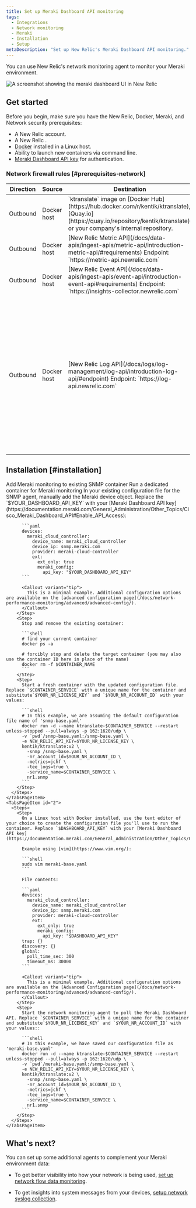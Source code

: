 ```yaml
---
title: Set up Meraki Dashboard API monitoring
tags:
  - Integrations
  - Network monitoring
  - Meraki
  - Installation
  - Setup
metaDescription: "Set up New Relic's Meraki Dashboard API monitoring."
---
```



You can use New Relic's network monitoring agent to monitor your Meraki environment. 

<img
    title="meraki dashboard"
    alt="A screenshot showing the meraki dashboard UI in New Relic"
    src={syntheticMerakiDashboard}
/>

## Get started 

Before you begin, make sure you have the New Relic, Docker, Meraki, and Network security prerequisites:

* A New Relic account. 
* A New Relic <InlinePopover type="licenseKey" />.
* [Docker](https://docs.docker.com/engine/install) installed in a Linux host.
* Ability to launch new containers via command line.
* [Meraki Dashboard API key](https://documentation.meraki.com/General_Administration/Other_Topics/Cisco_Meraki_Dashboard_API#Enable_API_Access) for authentication.

### Network firewall rules [#prerequisites-network]

  <table>
      <thead>
      <tr>
          <th style={{ width: '200px' }}>
          Direction
          </th>
          <th>
          Source
          </th>
          <th>
          Destination
          </th>
          <th>
          Ports
          </th>
          <th>
          Protocol
          </th>
          <th>
          Required
          </th>
      </tr>
      </thead>
      <tbody>
      <tr>
          <td>
          Outbound
          </td>
          <td>
          Docker host
          </td>
          <td>
          `ktranslate` image on [Docker Hub](https://hub.docker.com/r/kentik/ktranslate), [Quay.io](https://quay.io/repository/kentik/ktranslate), or your company's internal repository.
          </td>
          <td>
          443
          </td>
          <td>
          TCP
          </td>
          <td>
              ✓
          </td>
      </tr>
      <tr>
          <td>
          Outbound
          </td>
          <td>
          Docker host
          </td>
          <td>
          [New Relic Metric API](/docs/data-apis/ingest-apis/metric-api/introduction-metric-api/#requirements)
          Endpoint:
          `https://metric-api.newrelic.com`
          </td>
          <td>
          443
          </td>
          <td>
          TCP
          </td>
          <td>
          ✓
          </td>
      </tr>
      <tr>
          <td>
              Outbound
          </td>
          <td>
              Docker host
          </td>
          <td>
              [New Relic Event API](/docs/data-apis/ingest-apis/event-api/introduction-event-api#requirements)
              Endpoint:
              `https://insights-collector.newrelic.com`
          </td>
          <td>
              443
          </td>
          <td>
              TCP
          </td>
          <td>
              ✓
          </td>
      </tr>
      <tr>
          <td>
          Outbound
          </td>
          <td>
          Docker host
          </td>
          <td>
          [New Relic Log API](/docs/logs/log-management/log-api/introduction-log-api/#endpoint)
          Endpoint:
          `https://log-api.newrelic.com`
          </td>
          <td>
          443
          </td>
          <td>
          TCP
          </td>
          <td>
          
          </td>
      </tr>
      <tr>
          <td>
          Outbound
          </td>
          <td>
          Docker host
          </td>
          <td>
          [Meraki Dashboard API](https://documentation.meraki.com/General_Administration/Other_Topics/Cisco_Meraki_Dashboard_API#API_Requests) endpoint: `https://api.meraki.com/api/v1/`
          </td>
          <td>
          443 (default)
          </td>
          <td>
          TCP
          </td>
          <td>
          ✓
          </td>
      </tr>
      </tbody>
  </table>


## Installation [#installation]

<Tabs>
  <TabsBar>
    <TabsBarItem id="1">
      Add Meraki monitoring to existing SNMP container
    </TabsBarItem>
    <TabsBarItem id="2">
      Run a dedicated container for Meraki monitoring
    </TabsBarItem>
  </TabsBar>

  <TabsPages>
    <TabsPageItem id="1">
      <Steps>
        <Step>
          In your existing configuration file for the SNMP agent, manually add the Meraki device object. Replace the `$YOUR_DASHBOARD_API_KEY` with your [Meraki Dashboard API key](https://documentation.meraki.com/General_Administration/Other_Topics/Cisco_Meraki_Dashboard_API#Enable_API_Access):

          ```yaml
          devices:
            meraki_cloud_controller:
              device_name: meraki_cloud_controller
              device_ip: snmp.meraki.com
              provider: meraki-cloud-controller
              ext:
                ext_only: true
                meraki_config:
                  api_key: "$YOUR_DASHBOARD_API_KEY"
          ```

          <Callout variant="tip">
            This is a minimal example. Additional configuration options are available on the [advanced configuration page](/docs/network-performance-monitoring/advanced/advanced-config/).
          </Callout>
        </Step>
        <Step>
          Stop and remove the existing container:

          ```shell
          # find your current container
          docker ps -a

          # forcibly stop and delete the target container (you may also use the container ID here in place of the name)
          docker rm -f $CONTAINER_NAME
          ```
        </Step>
        <Step>
          Start a fresh container with the updated configuration file. Replace `$CONTAINER_SERVICE` with a unique name for the container and substitute`$YOUR_NR_LICENSE_KEY` and `$YOUR_NR_ACCOUNT_ID` with your values:

          ```shell
          # In this example, we are assuming the default configuration file name of 'snmp-base.yaml'
          docker run -d --name ktranslate-$CONTAINER_SERVICE --restart unless-stopped --pull=always -p 162:1620/udp \
          -v `pwd`/snmp-base.yaml:/snmp-base.yaml \
          -e NEW_RELIC_API_KEY=$YOUR_NR_LICENSE_KEY \
          kentik/ktranslate:v2 \
            -snmp /snmp-base.yaml \
            -nr_account_id=$YOUR_NR_ACCOUNT_ID \
            -metrics=jchf \
            -tee_logs=true \
            -service_name=$CONTAINER_SERVICE \
            nr1.snmp
          ```
        </Step>
      </Steps>
    </TabsPageItem>
    <TabsPageItem id="2">
      <Steps>
        <Step>
          On a Linux host with Docker installed, use the text editor of your choice to create the configuration file you'll use to run the container. Replace `$DASHBOARD_API_KEY` with your [Meraki Dashboard API key](https://documentation.meraki.com/General_Administration/Other_Topics/Cisco_Meraki_Dashboard_API#Enable_API_Access):

          Example using [vim](https://www.vim.org/):

          ```shell
          sudo vim meraki-base.yaml
          ```

          File contents:

          ```yaml
          devices:
            meraki_cloud_controller:
              device_name: meraki_cloud_controller
              device_ip: snmp.meraki.com
              provider: meraki-cloud-controller
              ext:
                ext_only: true
                meraki_config:
                  api_key: "$DASHBOARD_API_KEY"
          trap: {}
          discovery: {}
          global:
            poll_time_sec: 300
            timeout_ms: 30000
          ```

          <Callout variant="tip">
            This is a minimal example. Additional configuration options are available on the [Advanced Configuration page](/docs/network-performance-monitoring/advanced/advanced-config/).
          </Callout>
        </Step>
        <Step>
          Start the network monitoring agent to poll the Meraki Dashboard API. Replace `$CONTAINER_SERVICE` with a unique name for the container and substitute`$YOUR_NR_LICENSE_KEY` and `$YOUR_NR_ACCOUNT_ID` with your values::

          ```shell
          # In this example, we have saved our configuration file as 'meraki-base.yaml'
          docker run -d --name ktranslate-$CONTAINER_SERVICE --restart unless-stopped --pull=always -p 162:1620/udp \
          -v `pwd`/meraki-base.yaml:/snmp-base.yaml \
          -e NEW_RELIC_API_KEY=$YOUR_NR_LICENSE_KEY \
          kentik/ktranslate:v2 \
            -snmp /snmp-base.yaml \
            -nr_account_id=$YOUR_NR_ACCOUNT_ID \
            -metrics=jchf \
            -tee_logs=true \
            -service_name=$CONTAINER_SERVICE \
            nr1.snmp
          ```
        </Step>
      </Steps>
    </TabsPageItem>
  </TabsPages>
</Tabs>

## What's next? 

You can set up some additional agents to complement your Meraki environment data:

* To get better visibility into how your network is being used, [set up network flow data monitoring](/docs/network-performance-monitoring/setup-performance-monitoring/network-flow-monitoring).

* To get insights into system messages from your devices, [setup network syslog collection](/docs/network-performance-monitoring/setup-performance-monitoring/network-syslog-monitoring).

<br />

<InstallFeedback />
